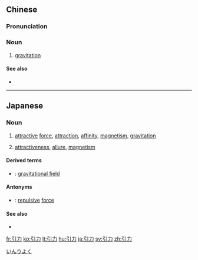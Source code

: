 ==Chinese==
{{zh-forms}}

===Pronunciation===
{{zh-pron
|m=yǐnlì
|c=jan5 lik6
|h=pfs=yín-li̍t
|mn=qz:ín-lia̍k/tw,xm,zz:ín-le̍k/tw,xm,zz:ín-la̍t
|cat=n
}}

===Noun===
{{zh-noun}}

# [[gravitation]]

====See also====
* {{zh-l|重力}}

----

==Japanese==
{{ja-kanjitab|いん|りょく|yomi=on}}

===Noun===
{{ja-noun|いんりょく}}

# [[attractive]] [[force]], [[attraction]], [[affinity]], [[magnetism]], [[gravitation]]
# {{qualifier|metaphoric}} [[attractiveness]], [[allure]], [[magnetism]]

====Derived terms====
* {{ja-r|引力圏|いんりょくけん}}: [[gravitational field]]

====Antonyms====
* {{ja-r|斥力|せきりょく}}: [[repulsive]] [[force]]

====See also====
* {{pedialite|lang=ja}}

[[Category:ja:Physics|いんりよく]]

[[fr:引力]]
[[ko:引力]]
[[lt:引力]]
[[hu:引力]]
[[ja:引力]]
[[sv:引力]]
[[zh:引力]]